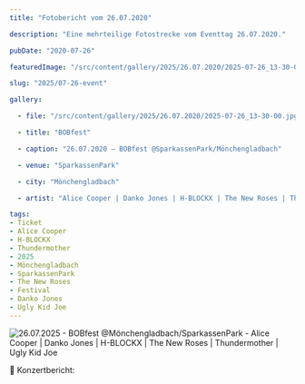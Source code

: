 ```yaml
---
title: "Fotobericht vom 26.07.2020"

description: "Eine mehrteilige Fotostrecke vom Eventtag 26.07.2020."

pubDate: "2020-07-26"

featuredImage: "/src/content/gallery/2025/26.07.2020/2025-07-26_13-30-00.jpg"

slug: "2025/07-26-event"

gallery:

  - file: "/src/content/gallery/2025/26.07.2020/2025-07-26_13-30-00.jpg"

  - title: "BOBfest"

  - caption: "26.07.2020 – BOBfest @SparkassenPark/Mönchengladbach"

  - venue: "SparkassenPark"

  - city: "Mönchengladbach"

  - artist: "Alice Cooper | Danko Jones | H-BLOCKX | The New Roses | Thundermother | Ugly Kid Joe"

tags:
- Ticket
- Alice Cooper
- H-BLOCKX
- Thundermother
- 2025
- Mönchengladbach
- SparkassenPark
- The New Roses
- Festival
- Danko Jones
- Ugly Kid Joe
---
```


![26.07.2025 - BOBfest @Mönchengladbach/SparkassenPark - Alice Cooper | Danko Jones | H-BLOCKX | The New Roses | Thundermother | Ugly Kid Joe](/src/content/gallery/2025/07-26-event/2025-07-26_13-30-00.jpg)

🎤 Konzertbericht: